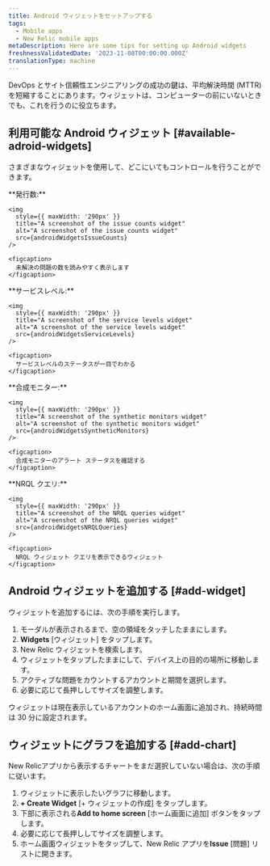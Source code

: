 ```yaml
---
title: Android ウィジェットをセットアップする
tags:
  - Mobile apps
  - New Relic mobile apps
metaDescription: Here are some tips for setting up Android widgets
freshnessValidatedDate: '2023-11-08T00:00:00.000Z'
translationType: machine
---
```






DevOps とサイト信頼性エンジニアリングの成功の鍵は、平均解決時間 (MTTR) を短縮することにあります。ウィジェットは、コンピューターの前にいないときでも、これを行うのに役立ちます。

## 利用可能な Android ウィジェット [#available-adroid-widgets]

さまざまなウィジェットを使用して、どこにいてもコントロールを行うことができます。

<SideBySide>
  <Side>
    **発行数:**

    <img
      style={{ maxWidth: '290px' }}
      title="A screenshot of the issue counts widget"
      alt="A screenshot of the issue counts widget"
      src={androidWidgetsIssueCounts}
    />

    <figcaption>
      未解決の問題の数を読みやすく表示します
    </figcaption>
  </Side>

  <Side>
    **サービスレベル:**

    <img
      style={{ maxWidth: '290px' }}
      title="A screenshot of the service levels widget"
      alt="A screenshot of the service levels widget"
      src={androidWidgetsServiceLevels}
    />

    <figcaption>
      サービスレベルのステータスが一目でわかる
    </figcaption>
  </Side>

  <Side>
    **合成モニター:**

    <img
      style={{ maxWidth: '290px' }}
      title="A screenshot of the synthetic monitors widget"
      alt="A screenshot of the synthetic monitors widget"
      src={androidWidgetsSyntheticMonitors}
    />

    <figcaption>
      合成モニターのアラート ステータスを確認する
    </figcaption>
  </Side>

  <Side>
    **NRQL クエリ:**

    <img
      style={{ maxWidth: '290px' }}
      title="A screenshot of the NRQL queries widget"
      alt="A screenshot of the NRQL queries widget"
      src={androidWidgetsNRQLQueries}
    />

    <figcaption>
      NRQL ウィジェット クエリを表示できるウィジェット
    </figcaption>
  </Side>
</SideBySide>

## Android ウィジェットを追加する [#add-widget]

ウィジェットを追加するには、次の手順を実行します。

1. モーダルが表示されるまで、空の領域をタッチしたままにします。
2. **Widgets** \[ウィジェット] をタップします。
3. New Relic ウィジェットを検索します。
4. ウィジェットをタップしたままにして、デバイス上の目的の場所に移動します。
5. アクティブな問題をカウントするアカウントと期間を選択します。
6. 必要に応じて長押ししてサイズを調整します。

ウィジェットは現在表示しているアカウントのホーム画面に追加され、持続時間は 30 分に設定されます。

## ウィジェットにグラフを追加する [#add-chart]

New Relicアプリから表示するチャートをまだ選択していない場合は、次の手順に従います。

1. ウィジェットに表示したいグラフに移動します。
2. **+ Create Widget** \[+ ウィジェットの作成] をタップします。
3. 下部に表示される**Add to home screen** \[ホーム画面に追加] ボタンをタップします。
4. 必要に応じて長押ししてサイズを調整します。
5. ホーム画面ウィジェットをタップして、New Relic アプリを**Issue** \[問題] リストに開きます。